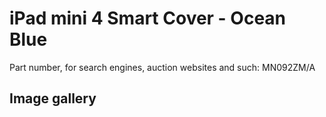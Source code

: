 # iPad mini 4 Smart Cover - Ocean Blue

Part number, for search engines, auction websites and such: MN092ZM/A

## Image gallery

<div style={{ width: "768px" }}>
  <GalleryComponent
    images={[
      {
        original: "/everysource/MN092",
        thumbnail: "/everypreview/MN092",
      },
      {
        original: "/everysource/MN092_AV1_GOLD",
        thumbnail: "/everypreview/MN092_AV1_GOLD",
      },
      {
        original: "/everysource/MN092_AV1_SILVER",
        thumbnail: "/everypreview/MN092_AV1_SILVER",
      },
      {
        original: "/everysource/MN092_AV1_SPACE_GRAY",
        thumbnail: "/everypreview/MN092_AV1_SPACE_GRAY",
      },
      {
        original: "/everysource/MN092_AV2",
        thumbnail: "/everypreview/MN092_AV2",
      },
      {
        original: "/everysource/MN092_AV3",
        thumbnail: "/everypreview/MN092_AV3",
      }
    ]}
  />
</div>